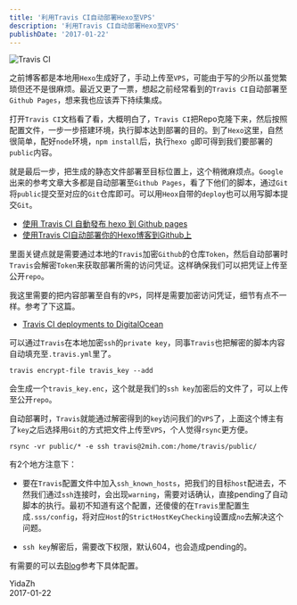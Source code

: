 ```yaml
---
title: '利用Travis CI自动部署Hexo至VPS'
description: '利用Travis CI自动部署Hexo至VPS'
publishDate: '2017-01-22'
---
```



<Image src="/images/Travis-CI-logo.jpg" width={600} height={200} alt="Travis CI" />

之前博客都是本地用`Hexo`生成好了，手动上传至`VPS`，可能由于写的少所以虽觉繁琐但还不是很麻烦。最近又更了一票，想起之前经常看到的`Travis CI`自动部署至`Github Pages`，想来我也应该弄下持续集成。

打开`Travis CI`文档看了看，大概明白了，`Travis CI`把Repo克隆下来，然后按照配置文件，一步一步搭建环境，执行脚本达到部署的目的。到了`Hexo`这里，自然很简单，配好`node`环境，`npm install`后，执行`hexo g`即可得到我们要部署的`public`内容。

就是最后一步，把生成的静态文件部署至目标位置上，这个稍微麻烦点。`Google`出来的参考文章大多都是自动部署至`Github Pages`，看了下他们的脚本，通过`Git`将`public`提交至对应的`Git`仓库即可。可以用`Heox`自带的`deploy`也可以用写脚本提交`Git`。

- [使用 Travis CI 自動發布 hexo 到 Github pages](https://levirve.github.io/2016/hexo-deploy-through-travisci/)
- [使用Travis CI自动部署你的Hexo博客到Github上](https://xin053.github.io/2016/06/05/Travis%20CI%E8%87%AA%E5%8A%A8%E9%83%A8%E7%BD%B2Hexo%E5%8D%9A%E5%AE%A2%E5%88%B0Github/)

里面关键点就是需要通过本地的`Travis`加密`Github`的仓库`Token`，然后自动部署时`Travis`会解密`Token`来获取部署所需的访问凭证。这样确保我们可以把凭证上传至公开`repo`。

我这里需要的把内容部署至自有的`VPS`，同样是需要加密访问凭证，细节有点不一样。参考了下这篇。

- [Travis CI deployments to DigitalOcean](https://kjaer.io/travis/)

可以通过`Travis`在本地加密`ssh`的`private key`，同事`Travis`也把解密的脚本内容自动填充至`.travis.yml`里了。

```
travis encrypt-file travis_key --add
```

会生成一个`travis_key.enc`，这个就是我们的`ssh key`加密后的文件了，可以上传至公开`repo`。

自动部署时，`Travis`就能通过解密得到的`key`访问我们的`VPS`了，上面这个博主有了`key`之后选择用`Git`的方式把文件上传至`VPS`，个人觉得`rsync`更方便。

```
rsync -vr public/* -e ssh travis@2mih.com:/home/travis/public/
```

有2个地方注意下：

- 要在`Travis`配置文件中加入`ssh_known_hosts`，把我们的目标`host`配进去，不然我们通过`ssh`连接时，会出现`warning`，需要对话确认，直接pending了自动脚本的执行。最初不知道有这个配置，还傻傻的在`Travis`里配置生成`.sss/config`，将对应`Host`的`StrictHostKeyChecking`设置成`no`去解决这个问题。

- `ssh key`解密后，需要改下权限，默认604，也会造成pending的。

有需要的可以去[Blog](https://github.com/yidazh/blog)参考下具体配置。

YidaZh  
2017-01-22
